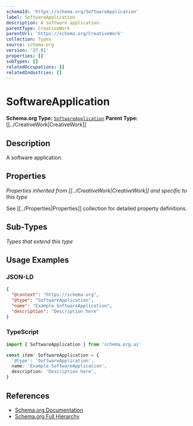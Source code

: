 ```yaml
---
schemaId: 'https://schema.org/SoftwareApplication'
label: SoftwareApplication
description: A software application.
parentType: CreativeWork
parentUrl: 'https://schema.org/CreativeWork'
collection: Types
source: schema.org
version: '27.01'
properties: []
subTypes: []
relatedOccupations: []
relatedIndustries: []
---
```

# SoftwareApplication

**Schema.org Type:** [`SoftwareApplication`](https://schema.org/SoftwareApplication)
**Parent Type:** [[../CreativeWork|CreativeWork]]

## Description

A software application.

## Properties

*Properties inherited from [[../CreativeWork|CreativeWork]] and specific to this type*

See [[../Properties|Properties]] collection for detailed property definitions.

## Sub-Types

*Types that extend this type*

## Usage Examples

### JSON-LD

```json
{
  "@context": "https://schema.org",
  "@type": "SoftwareApplication",
  "name": "Example SoftwareApplication",
  "description": "Description here"
}
```

### TypeScript

```typescript
import { SoftwareApplication } from 'schema.org.ai'

const item: SoftwareApplication = {
  '@type': 'SoftwareApplication',
  name: 'Example SoftwareApplication',
  description: 'Description here',
}
```

## References

- [Schema.org Documentation](https://schema.org/SoftwareApplication)
- [Schema.org Full Hierarchy](https://schema.org/docs/full.html)
